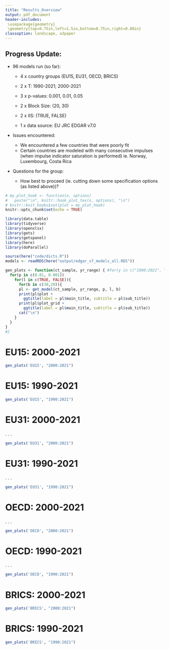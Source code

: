 ```yaml
---
title: "Results_Overview"
output: pdf_document
header-includes: 
 \usepackage{geometry}
 \geometry{top=0.75in,left=1.5in,bottom=0.75in,right=0.80in}
classoption: landscape, a3paper
---
```


## Progress Update:

-   96 models run (so far):

    -   4 x country groups (EU15, EU31, OECD, BRICS)

    -   2 x T: 1990-2021; 2000-2021

    -   3 x p-values: 0.001, 0.01, 0.05

    -   2 x Block Size: (20, 30)

    -   2 x IIS: (TRUE, FALSE)

    -   1 x data source: EU JRC EDGAR v7.0

-   Issues encountered:

    -   We encountered a few countries that were poorly fit
    -   Certain countries are modeled with many consecutive impulses (when impulse indicator saturation is performed) ie. Norway, Luxembourg, Costa Rica

-   Questions for the group:

    -   How best to proceed (ie. cutting down some specification options (as listed above))?

```r
# my_plot_hook <- function(x, options)
#   paste("\n", knitr::hook_plot_tex(x, options), "\n")
# knitr::knit_hooks$set(plot = my_plot_hook)
knitr::opts_chunk$set(echo = TRUE)

library(data.table)
library(tidyverse)
library(openxlsx)
library(gets)
library(getspanel)
library(here)
library(doParallel)

source(here("code/dicts.R"))
models <- readRDS(here("output/edgar_v7_models_all.RDS"))

```

```r

gen_plots <- function(ct_sample, yr_range) { #for(y in c("1990:2021", "2000:2021")){
  for(p in c(0.01, 0.001))
    for(l in c(TRUE, FALSE)){
      for(b in c(30,20)){
      pl <- get_model(ct_sample, yr_range, p, l, b)
      print(pl$plot +
        ggtitle(label = pl$main_title, subtitle = pl$sub_title))
      print(pl$plot_grid +
        ggtitle(label = pl$main_title, subtitle = pl$sub_title))
      cat("\n")
    }
  }
}
#}

```

# EU15: 2000-2021

```r

gen_plots('EU15', "2000:2021")

```

\newpage

# EU15: 1990-2021

```r

gen_plots('EU15', "1990:2021")

```

\newpage

# EU31: 2000-2021

. . .

```r

gen_plots('EU31', "2000:2021")

```

\newpage

# EU31: 1990-2021

. . .

```r

gen_plots('EU31', "1990:2021")

```

\newpage

# OECD: 2000-2021

. . .

```r

gen_plots('OECD', "2000:2021")

```

\newpage

# OECD: 1990-2021

. . .

```r

gen_plots('OECD', "1990:2021")

```

\newpage

# BRICS: 2000-2021

```r

gen_plots('BRICS', "2000:2021")

```

\newpage

# BRICS: 1990-2021

```r

gen_plots('BRICS', "1990:2021")

```
